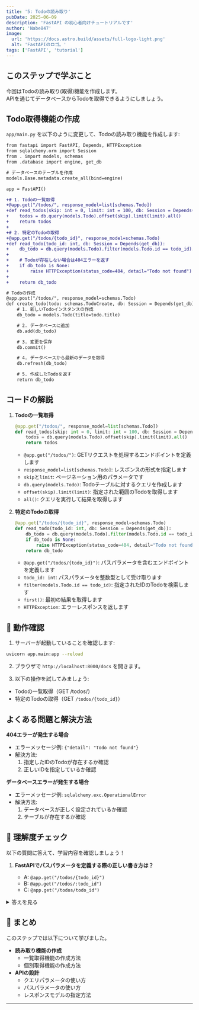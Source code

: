 ```yaml
---
title: '5: Todoの読み取り'
pubDate: 2025-06-09
description: 'FastAPI の初心者向けチュートリアルです'
author: 'Nabe847'
image:
  url: 'https://docs.astro.build/assets/full-logo-light.png'
  alt: 'FastAPIのロゴ。'
tags: ['FastAPI', 'tutorial']
---
```


## このステップで学ぶこと

今回はTodoの読み取り(取得)機能を作成します。  
APIを通じてデータベースからTodoを取得できるようにしましょう。

## Todo取得機能の作成

`app/main.py` を以下のように変更して、Todoの読み取り機能を作成します:

```diff lang=python
from fastapi import FastAPI, Depends, HTTPException
from sqlalchemy.orm import Session
from . import models, schemas
from .database import engine, get_db

# データベースのテーブルを作成
models.Base.metadata.create_all(bind=engine)

app = FastAPI()

+# 1. Todoの一覧取得
+@app.get("/todos/", response_model=list[schemas.Todo])
+def read_todos(skip: int = 0, limit: int = 100, db: Session = Depends(get_db)):
+    todos = db.query(models.Todo).offset(skip).limit(limit).all()
+    return todos
+
+# 2. 特定のTodoの取得
+@app.get("/todos/{todo_id}", response_model=schemas.Todo)
+def read_todo(todo_id: int, db: Session = Depends(get_db)):
+    db_todo = db.query(models.Todo).filter(models.Todo.id == todo_id).first()
+    
+    # Todoが存在しない場合は404エラーを返す
+    if db_todo is None:
+        raise HTTPException(status_code=404, detail="Todo not found")
+    
+    return db_todo

# Todoの作成
@app.post("/todos/", response_model=schemas.Todo)
def create_todo(todo: schemas.TodoCreate, db: Session = Depends(get_db)):
    # 1. 新しいTodoインスタンスの作成
    db_todo = models.Todo(title=todo.title)

    # 2. データベースに追加
    db.add(db_todo)

    # 3. 変更を保存
    db.commit()

    # 4. データベースから最新のデータを取得
    db.refresh(db_todo)

    # 5. 作成したTodoを返す
    return db_todo
```

## コードの解説

1. **Todoの一覧取得**

   ```python
   @app.get("/todos/", response_model=list[schemas.Todo])
   def read_todos(skip: int = 0, limit: int = 100, db: Session = Depends(get_db)):
       todos = db.query(models.Todo).offset(skip).limit(limit).all()
       return todos
   ```

   - `@app.get("/todos/")`: GETリクエストを処理するエンドポイントを定義します
   - `response_model=list[schemas.Todo]`: レスポンスの形式を指定します
   - `skip`と`limit`: ページネーション用のパラメータです
   - `db.query(models.Todo)`: Todoテーブルに対するクエリを作成します
   - `offset(skip).limit(limit)`: 指定された範囲のTodoを取得します
   - `all()`: クエリを実行して結果を取得します

2. **特定のTodoの取得**

   ```python
   @app.get("/todos/{todo_id}", response_model=schemas.Todo)
   def read_todo(todo_id: int, db: Session = Depends(get_db)):
       db_todo = db.query(models.Todo).filter(models.Todo.id == todo_id).first()
       if db_todo is None:
           raise HTTPException(status_code=404, detail="Todo not found")
       return db_todo
   ```

   - `@app.get("/todos/{todo_id}")`: パスパラメータを含むエンドポイントを定義します
   - `todo_id: int`: パスパラメータを整数型として受け取ります
   - `filter(models.Todo.id == todo_id)`: 指定されたIDのTodoを検索します
   - `first()`: 最初の結果を取得します
   - `HTTPException`: エラーレスポンスを返します

## 🚀 動作確認

1. サーバーが起動していることを確認します:

```bash
uvicorn app.main:app --reload
```

2. ブラウザで `http://localhost:8000/docs` を開きます。

3. 以下の操作を試してみましょう:

- Todoの一覧取得（GET /todos/）
- 特定のTodoの取得（GET `/todos/{todo_id}`）

## よくある問題と解決方法

**404エラーが発生する場合**

- エラーメッセージ例: `{"detail": "Todo not found"}`
- 解決方法:
  1. 指定したIDのTodoが存在するか確認
  2. 正しいIDを指定しているか確認

**データベースエラーが発生する場合**

- エラーメッセージ例: `sqlalchemy.exc.OperationalError`
- 解決方法:
  1. データベースが正しく設定されているか確認
  2. テーブルが存在するか確認

## 🎯 理解度チェック

以下の質問に答えて、学習内容を確認しましょう！

1. **FastAPIでパスパラメータを定義する際の正しい書き方は？**

   - A: `@app.get("/todos/{todo_id}")`
   - B: `@app.get("/todos/:todo_id")`
   - C: `@app.get("/todos/todo_id")`

<details>
<summary>答えを見る</summary>

   **答え: A: `@app.get("/todos/{todo_id}")`**

   - FastAPIでは、パスパラメータを`{パラメータ名}`の形式で定義します
   - パラメータ名は関数の引数名と一致させる必要があります
   - 参考: [FastAPI公式ドキュメント](https://fastapi.tiangolo.com/tutorial/path-params/)
</details>

## 📝 まとめ

このステップでは以下について学びました。

- **読み取り機能の作成**
  - 一覧取得機能の作成方法
  - 個別取得機能の作成方法
- **APIの設計**
  - クエリパラメータの使い方
  - パスパラメータの使い方
  - レスポンスモデルの指定方法

--- 